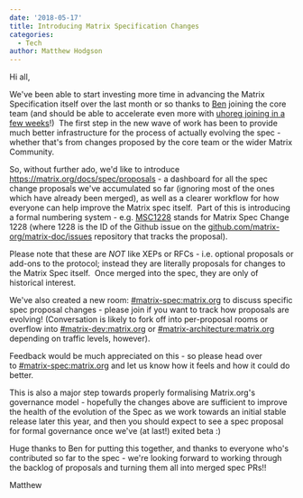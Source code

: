 ```yaml
---
date: '2018-05-17'
title: Introducing Matrix Specification Changes
categories:
  - Tech
author: Matthew Hodgson
---
```


Hi all,

We've been able to start investing more time in advancing the Matrix Specification itself over the last month or so thanks to <a href="https://matrix.to/#/@benpa:matrix.org">Ben</a> joining the core team (and should be able to accelerate even more with <a href="https://www.uhoreg.ca/blog/20180507-1019">uhoreg joining in a few weeks</a>!)  The first step in the new wave of work has been to provide much better infrastructure for the process of actually evolving the spec - whether that's from changes proposed by the core team or the wider Matrix Community.

So, without further ado, we'd like to introduce <a href="/docs/spec/proposals">https://matrix.org/docs/spec/proposals</a> - a dashboard for all the spec change proposals we've accumulated so far (ignoring most of the ones which have already been merged), as well as a clearer workflow for how everyone can help improve the Matrix spec itself.  Part of this is introducing a formal numbering system - e.g. <a href="https://github.com/matrix-org/matrix-doc/issues/1228">MSC1228</a> stands for Matrix Spec Change 1228 (where 1228 is the ID of the Github issue on the <a href="http://github.com/matrix-org/matrix-doc/issues">github.com/matrix-org/matrix-doc/issues</a> repository that tracks the proposal).

Please note that these are *NOT* like XEPs or RFCs - i.e. optional proposals or add-ons to the protocol; instead they are literally proposals for changes to the Matrix Spec itself.  Once merged into the spec, they are only of historical interest.

We've also created a new room: <a href="https://matrix.to/#/#matrix-spec:matrix.org">#matrix-spec:matrix.org</a> to discuss specific spec proposal changes - please join if you want to track how proposals are evolving! (Conversation is likely to fork off into per-proposal rooms or overflow into <a href="https://matrix.to/#/#matrix-dev:matrix.org">#matrix-dev:matrix.org</a> or <a href="https://matrix.to/#/#matrix-architecture:matrix.org">#matrix-architecture:matrix.org</a> depending on traffic levels, however).

Feedback would be much appreciated on this - so please head over to <a href="https://matrix.to/#/#matrix-spec:matrix.org">#matrix-spec:matrix.org</a> and let us know how it feels and how it could do better.

This is also a major step towards properly formalising Matrix.org's governance model - hopefully the changes above are sufficient to improve the health of the evolution of the Spec as we work towards an initial stable release later this year, and then you should expect to see a spec proposal for formal governance once we've (at last!) exited beta :)

Huge thanks to Ben for putting this together, and thanks to everyone who's contributed so far to the spec - we're looking forward to working through the backlog of proposals and turning them all into merged spec PRs!!

Matthew